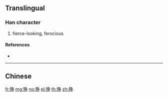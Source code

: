 {{also|猙}}
==Translingual==

===Han character===
{{Han char|rn=94|rad=犬|as=06|sn=9|four=|canj=KHNSD}}

# fierce-looking, ferocious

====References====
* {{Han ref|kx=0711.101|hdz=21345.080|uh=72F0|ud=29424}}

----

==Chinese==
{{zh-see|猙}}
[[fr:狰]]
[[mg:狰]]
[[no:狰]]
[[pl:狰]]
[[th:狰]]
[[zh:狰]]